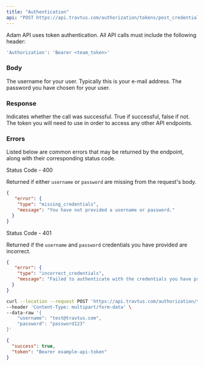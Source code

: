```yaml
---
title: "Authentication"
api: "POST https://api.travtus.com/authorization/tokens/post_credentials/"
---
```


Adam API uses token authentication. All API calls must include the following header:
```bash
'Authorization': 'Bearer <team_token>'
```

### Body

<ParamField body="username" type="string">
  The username for your user. Typically this is your e-mail address.
</ParamField>

<ParamField body="password" type="string">
  The password you have chosen for your user.
</ParamField>

### Response

<ResponseField name="success" type="boolean">
  Indicates whether the call was successful. True if successful, false if not.
</ResponseField>

<ResponseField name="token" type="string">
  The token you will need to use in order to access any other API endpoints.
</ResponseField>

### Errors
Listed below are common errors that may be returned by the endpoint, along with their corresponding status code.

Status Code - 400

Returned if either `username` or `password` are missing from the request's body.
```json Missing username or password
{
   "error": {
    "type": "missing_credentials",
    "message": "You have not provided a username or password."
  }
}
```

Status Code - 401

Returned if the `username` and `password` credentials you have provided are incorrect.
```json Incorrect credentials
{
   "error": {
    "type": "incorrect_credentials",
    "message": "Failed to authenticate with the credentials you have provided."
  }
}

```

<RequestExample>

```bash Example Request
curl --location --request POST 'https://api.travtus.com/authorization/tokens/post_credentials/' \
--header 'Content-Type: multipart/form-data' \
--data-raw '{
    "username": "test@travtus.com",
    "password": "password123"
}'
```

</RequestExample>

<ResponseExample>

```json Response
{
  "success": true,
  "token": "Bearer example-api-token"
}
```

</ResponseExample>
